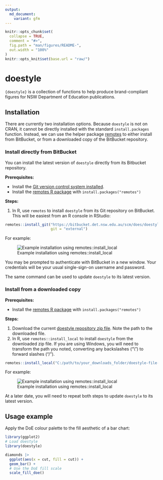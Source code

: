 ```yaml
---
output: 
  md_document:
    variant: gfm 
---
```


<!-- README.md is generated from README.Rmd. Please edit that file -->

```r
knitr::opts_chunk$set(
  collapse = TRUE,
  comment = "#>",
  fig.path = "man/figures/README-",
  out.width = "100%"
)
knitr::opts_knit$set(base.url = "raw/")
```

# doestyle

<!-- badges: start -->
<!-- badges: end -->

`{doestyle}` is a collection of functions to help produce brand-compliant figures for NSW Department of Education publications.

## Installation

There are currently two installation options. Because `doestyle` is not on CRAN, it cannot be directly installed with the standard `install.packages` function. Instead, we can use the  helper package [remotes](https://cran.r-project.org/package=remotes) to either install from BitBucket, or from a downloaded copy of the BitBucket repository.

### Install directly from BitBucket

You can install the latest version of `doestyle` directly from its Bitbucket repository.

**Prerequisites:**

* Install the [Git version control system installed](https://git-scm.com/).
* Install the [remotes R package](https://cran.r-project.org/package=remotes) with `install.packages("remotes")`

**Steps:**

1. In R, use `remotes` to install `doestyle` from its Git repository on BitBucket. This will be easiest from an R console in RStudio:

```r
remotes::install_git("https://bitbucket.det.nsw.edu.au/scm/does/doestyle.git",
                     git = "external")
```

For example:

![Example installation using remotes::install_local](man/figures/install_git.gif)

You may be prompted to authenticate with BitBucket in a new window. Your credentials will be your usual single-sign-on username and password. 

The same command can be used to update `doestyle` to its latest version.

### Install from a downloaded copy

**Prerequisites:**

* Install the [remotes R package](https://cran.r-project.org/package=remotes) with `install.packages("remotes")`

**Steps:**

1. Download the current [doestyle repository zip file](https://bitbucket.det.nsw.edu.au/rest/api/latest/projects/DOES/repos/doestyle/archive?format=zip). Note the path to the downloaded file.
2. In R, use `remotes::install_local` to install `doestyle` from the downloaded zip file. If you are using Windows, you will need to transform the path you noted, converting any backslashes ("\\") to forward slashes ("/").

```r
remotes::install_local("C:/path/to/your_downloads_folder/doestyle-file-you-noted.zip")
```

For example:

![Example installation using remotes::install_local](man/figures/install_local.gif)

At a later date, you will need to repeat both steps to update `doestyle` to its latest version.

## Usage example

Apply the DoE colour palette to the fill aesthetic of a bar chart:

```r
library(ggplot2)
# Load doestyle
library(doestyle)

diamonds |>
  ggplot(aes(x = cut, fill = cut)) +
  geom_bar() +
  # Use the DoE fill scale
  scale_fill_doe()
```

